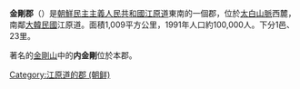 {{Infobox Korean settlement
| context = north
| hangul = 금강군
|img=Kumgang Mountains.jpg
| hanja = {{linktext|金|剛|郡}}
|settype=郡
|rr=Geumgang-gun
|mr=Kŭmgang-gun
| divs = 1 邑、23里
| area_km2 = 1009
| pop = 100000
| popyear = 1991
| popnote = (est.)
| map = Map of Geumgang-Gun.png
}}
'''金剛郡'''（{{kor|諺=금강군|漢=金剛郡|羅=Kŭmgang gun|f=y}}）是[[朝鮮民主主義人民共和國|朝鮮民主主義人民共和國]][[江原道_(朝鮮)|江原道]]東南的一個郡，位於[[太白山脈|太白山脈]]西麓，南鄰[[大韓民國|大韓民國]]江原道。面積1,009平方公里，1991年人口約100,000人。下分1邑、23里。

著名的[[金剛山觀光地區|金剛山]]中的'''内金剛'''位於本郡。
{{江原道行政區劃 (朝鮮)}}

{{DEFAULTSORT:Kumgang-gun}}
[[Category:江原道的郡_(朝鲜)|Category:江原道的郡 (朝鲜)]]